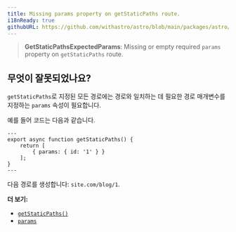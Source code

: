 ```yaml
---
title: Missing params property on getStaticPaths route.
i18nReady: true
githubURL: https://github.com/withastro/astro/blob/main/packages/astro/src/core/errors/errors-data.ts
---
```


> **GetStaticPathsExpectedParams**: Missing or empty required `params` property on `getStaticPaths` route.

## 무엇이 잘못되었나요?

`getStaticPaths`로 지정된 모든 경로에는 경로와 일치하는 데 필요한 경로 매개변수를 지정하는 `params` 속성이 필요합니다.

예를 들어 코드는 다음과 같습니다.

```astro title="pages/blog/[id].astro"
---
export async function getStaticPaths() {
	return [
		{ params: { id: '1' } }
	];
}
---
```

다음 경로를 생성합니다: `site.com/blog/1`.

**더 보기:**

-  [`getStaticPaths()`](/ko/reference/routing-reference/#getstaticpaths)
-  [`params`](/ko/reference/api-reference/#params)
